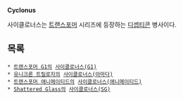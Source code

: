 '''Cyclonus'''

사이클로너스는 [[트랜스포머]] 시리즈에 등장하는 [[디셉티콘]] 병사이다.

== 목록 ==
 * [[트랜스포머 G1]]의 [[사이클로너스(G1)]]
 * [[유니크론 트릴로지]]의 [[사이클로너스(아마다)]]
 * [[트랜스포머 애니메이티드]]의 [[사이클로너스(애니메이티드)]]
 * [[Shattered Glass]]의 [[사이클로너스(SG)]]

